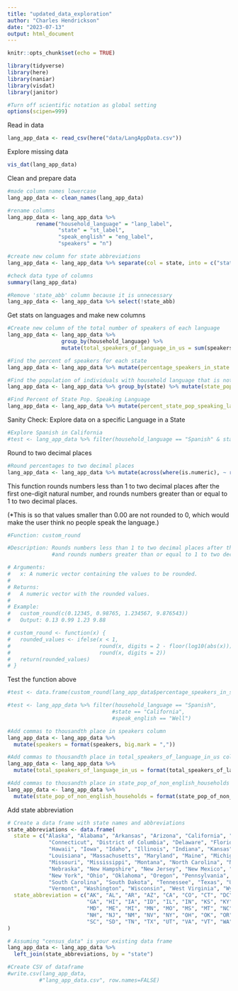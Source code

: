 ```yaml
---
title: "updated_data_exploration"
author: "Charles Hendrickson"
date: "2023-07-13"
output: html_document
---
```


```r
knitr::opts_chunk$set(echo = TRUE)

library(tidyverse)
library(here)
library(naniar)
library(visdat)
library(janitor)

#Turn off scientific notation as global setting
options(scipen=999)
```

Read in data
```r
lang_app_data <- read_csv(here("data/LangAppData.csv"))
```

Explore missing data
```r
vis_dat(lang_app_data)
```

Clean and prepare data
```r
#made column names lowercase
lang_app_data <- clean_names(lang_app_data)

#rename columns 
lang_app_data <- lang_app_data %>%
         rename("household_language" = "lanp_label",
                "state" = "st_label",
                "speak_english" = "eng_label",
                "speakers" = "n")

#create new column for state abbreviations
lang_app_data <- lang_app_data %>% separate(col = state, into = c("state", "state_abb"), sep = "/")

#check data type of columns
summary(lang_app_data)

#Remove 'state_abb' column because it is unnecessary
lang_app_data <- lang_app_data %>% select(!state_abb)
```

Get stats on languages and make new columns
```r
#Create new column of the total number of speakers of each language
lang_app_data <- lang_app_data %>% 
                 group_by(household_language) %>% 
                 mutate(total_speakers_of_language_in_us = sum(speakers))

#Find the percent of speakers for each state
lang_app_data <- lang_app_data %>% mutate(percentage_speakers_in_state = speakers/total_speakers_of_language_in_us*100)

#Find the population of individuals with household language that is not English 
lang_app_data <- lang_app_data %>% group_by(state) %>% mutate(state_pop_of_non_english_households = sum(speakers))

#Find Percent of State Pop. Speaking Language
lang_app_data <- lang_app_data %>% mutate(percent_state_pop_speaking_language = speakers/state_pop_of_non_english_households*100)
```


Sanity Check: Explore data on a specific Language in a State
```r
#Explore Spanish in California
#test <- lang_app_data %>% filter(household_language == "Spanish" & state == "California")
```


Round to two decimal places
```r
#Round percentages to two decimal places
lang_app_data <- lang_app_data %>% mutate(across(where(is.numeric), ~ round(., digits = 4)))
```

This function rounds numbers less than 1 to two decimal places after the first one-digit natural number, and rounds numbers greater than or equal to 1 to two decimal places. 

(*This is so that values smaller than 0.00 are not rounded to 0, which would make the user think no people speak the language.)
```r
#Function: custom_round

#Description: Rounds numbers less than 1 to two decimal places after the first one-digit natural number,
              #and rounds numbers greater than or equal to 1 to two decimal places.

# Arguments:
#   x: A numeric vector containing the values to be rounded.
#
# Returns:
#   A numeric vector with the rounded values.
#
# Example:
#   custom_round(c(0.12345, 0.98765, 1.234567, 9.876543))
#   Output: 0.13 0.99 1.23 9.88

# custom_round <- function(x) {
#   rounded_values <- ifelse(x < 1,
#                            round(x, digits = 2 - floor(log10(abs(x)))),
#                            round(x, digits = 2))
#   return(rounded_values)
# }
```

Test the function above
```r
#test <- data.frame(custom_round(lang_app_data$percentage_speakers_in_state))
```


```r
#test <- lang_app_data %>% filter(household_language == "Spanish",
                                 #state == "California",
                                 #speak_english == "Well")
```


```r
#Add commas to thousandth place in speakers column
lang_app_data <- lang_app_data %>%
  mutate(speakers = format(speakers, big.mark = ","))
```

```r
#Add commas to thousandth place in total_speakers_of_language_in_us column
lang_app_data <- lang_app_data %>%
  mutate(total_speakers_of_language_in_us = format(total_speakers_of_language_in_us, big.mark = ","))
```

```r
#Add commas to thousandth place in state_pop_of_non_english_households column
lang_app_data <- lang_app_data %>%
  mutate(state_pop_of_non_english_households = format(state_pop_of_non_english_households, big.mark = ","))
```

Add state abbreviation
```r
# Create a data frame with state names and abbreviations
state_abbreviations <- data.frame(
  state = c("Alaska", "Alabama", "Arkansas", "Arizona", "California", "Colorado",
             "Connecticut", "District of Columbia", "Delaware", "Florida", "Georgia",
             "Hawaii", "Iowa", "Idaho", "Illinois", "Indiana", "Kansas", "Kentucky",
             "Louisiana", "Massachusetts", "Maryland", "Maine", "Michigan", "Minnesota",
             "Missouri", "Mississippi", "Montana", "North Carolina", "North Dakota",
             "Nebraska", "New Hampshire", "New Jersey", "New Mexico", "Nevada",
             "New York", "Ohio", "Oklahoma", "Oregon", "Pennsylvania", "Rhode Island",
             "South Carolina", "South Dakota", "Tennessee", "Texas", "Utah", "Virginia",
             "Vermont", "Washington", "Wisconsin", "West Virginia", "Wyoming"),
  state_abbreviation = c("AK", "AL", "AR", "AZ", "CA", "CO", "CT", "DC", "DE", "FL",
                         "GA", "HI", "IA", "ID", "IL", "IN", "KS", "KY", "LA", "MA",
                         "MD", "ME", "MI", "MN", "MO", "MS", "MT", "NC", "ND", "NE",
                         "NH", "NJ", "NM", "NV", "NY", "OH", "OK", "OR", "PA", "RI",
                         "SC", "SD", "TN", "TX", "UT", "VA", "VT", "WA", "WI", "WV", "WY")
)

# Assuming "census_data" is your existing data frame
lang_app_data <- lang_app_data %>%
  left_join(state_abbreviations, by = "state")

```


```r
#Create CSV of dataframe 
#write.csv(lang_app_data,
          #"lang_app_data.csv", row.names=FALSE)
```













